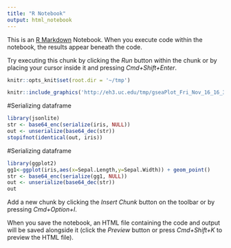 ```yaml
---
title: "R Notebook"
output: html_notebook
---
```


This is an [R Markdown](http://rmarkdown.rstudio.com) Notebook. When you execute code within the notebook, the results appear beneath the code. 

Try executing this chunk by clicking the *Run* button within the chunk or by placing your cursor inside it and pressing *Cmd+Shift+Enter*. 

```r
knitr::opts_knit$set(root.dir = '~/tmp')
```

```r
knitr::include_graphics('http://eh3.uc.edu/tmp/gseaPlot_Fri_Nov_16_16_38_16_2018_257492.png')
```

#Serializing dataframe
```r
library(jsonlite)
str <- base64_enc(serialize(iris, NULL))
out <- unserialize(base64_dec(str))
stopifnot(identical(out, iris))
```

#Serializing dataframe
```r
library(ggplot2)
gg1<-ggplot(iris,aes(x=Sepal.Length,y=Sepal.Width)) + geom_point()
str <- base64_enc(serialize(gg1, NULL))
out <- unserialize(base64_dec(str))
out
```


Add a new chunk by clicking the *Insert Chunk* button on the toolbar or by pressing *Cmd+Option+I*.

When you save the notebook, an HTML file containing the code and output will be saved alongside it (click the *Preview* button or press *Cmd+Shift+K* to preview the HTML file).
